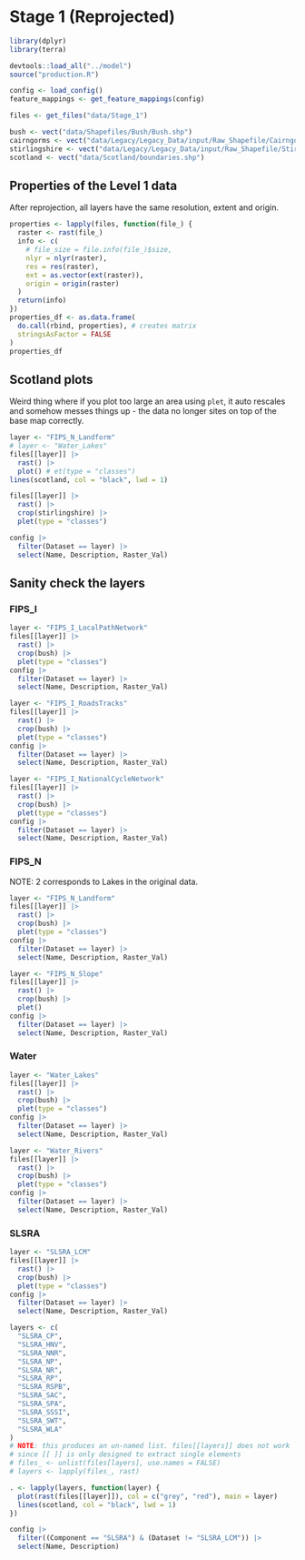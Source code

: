 # Stage 1 (Reprojected)

```r
library(dplyr)
library(terra)

devtools::load_all("../model")
source("production.R")

config <- load_config()
feature_mappings <- get_feature_mappings(config)

files <- get_files("data/Stage_1")

bush <- vect("data/Shapefiles/Bush/Bush.shp")
cairngorms <- vect("data/Legacy/Legacy_Data/input/Raw_Shapefile/CairngormNP/CairngormNP.shp")
stirlingshire <- vect("data/Legacy/Legacy_Data/input/Raw_Shapefile/Stirlingshire/Stirlingshire.shp")
scotland <- vect("data/Scotland/boundaries.shp")
```

## Properties of the Level 1 data

After reprojection, all layers have the same resolution, extent and origin.

```r
properties <- lapply(files, function(file_) {
  raster <- rast(file_)
  info <- c(
    # file_size = file.info(file_)$size,
    nlyr = nlyr(raster),
    res = res(raster),
    ext = as.vector(ext(raster)),
    origin = origin(raster)
  )
  return(info)
})
properties_df <- as.data.frame(
  do.call(rbind, properties), # creates matrix
  stringsAsFactor = FALSE
)
properties_df
```

## Scotland plots

Weird thing where if you plot too large an area using `plet`, it auto rescales and somehow messes things up - the data no longer sites on top of the base map correctly.

```r
layer <- "FIPS_N_Landform"
# layer <- "Water_Lakes"
files[[layer]] |>
  rast() |>
  plot() # et(type = "classes")
lines(scotland, col = "black", lwd = 1)

files[[layer]] |>
  rast() |>
  crop(stirlingshire) |>
  plet(type = "classes")

config |>
  filter(Dataset == layer) |>
  select(Name, Description, Raster_Val)
```

## Sanity check the layers


### FIPS_I

```r
layer <- "FIPS_I_LocalPathNetwork"
files[[layer]] |>
  rast() |>
  crop(bush) |>
  plet(type = "classes")
config |>
  filter(Dataset == layer) |>
  select(Name, Description, Raster_Val)
```

```r
layer <- "FIPS_I_RoadsTracks"
files[[layer]] |>
  rast() |>
  crop(bush) |>
  plet(type = "classes")
config |>
  filter(Dataset == layer) |>
  select(Name, Description, Raster_Val)
```

```r
layer <- "FIPS_I_NationalCycleNetwork"
files[[layer]] |>
  rast() |>
  crop(bush) |>
  plet(type = "classes")
config |>
  filter(Dataset == layer) |>
  select(Name, Description, Raster_Val)
```

### FIPS_N

NOTE: 2 corresponds to Lakes in the original data.

```r
layer <- "FIPS_N_Landform"
files[[layer]] |>
  rast() |>
  crop(bush) |>
  plet(type = "classes")
config |>
  filter(Dataset == layer) |>
  select(Name, Description, Raster_Val)
```

```r
layer <- "FIPS_N_Slope"
files[[layer]] |>
  rast() |>
  crop(bush) |>
  plet()
config |>
  filter(Dataset == layer) |>
  select(Name, Description, Raster_Val)
```

### Water

```r
layer <- "Water_Lakes"
files[[layer]] |>
  rast() |>
  crop(bush) |>
  plet(type = "classes")
config |>
  filter(Dataset == layer) |>
  select(Name, Description, Raster_Val)
```

```r
layer <- "Water_Rivers"
files[[layer]] |>
  rast() |>
  crop(bush) |>
  plet(type = "classes")
config |>
  filter(Dataset == layer) |>
  select(Name, Description, Raster_Val)
```

### SLSRA

```r
layer <- "SLSRA_LCM"
files[[layer]] |>
  rast() |>
  crop(bush) |>
  plet(type = "classes")
config |>
  filter(Dataset == layer) |>
  select(Name, Description, Raster_Val)
```

```r
layers <- c(
  "SLSRA_CP",
  "SLSRA_HNV",
  "SLSRA_NNR",
  "SLSRA_NP",
  "SLSRA_NR",
  "SLSRA_RP",
  "SLSRA_RSPB",
  "SLSRA_SAC",
  "SLSRA_SPA",
  "SLSRA_SSSI",
  "SLSRA_SWT",
  "SLSRA_WLA"
)
# NOTE: this produces an un-named list. files[[layers]] does not work
# since [[ ]] is only designed to extract single elements
# files_ <- unlist(files[layers], use.names = FALSE)
# layers <- lapply(files_, rast)

. <- lapply(layers, function(layer) {
  plot(rast(files[[layer]]), col = c("grey", "red"), main = layer)
  lines(scotland, col = "black", lwd = 1)
})

config |>
  filter((Component == "SLSRA") & (Dataset != "SLSRA_LCM")) |>
  select(Name, Description)
```
